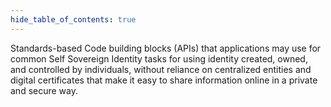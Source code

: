 ```yaml
---
hide_table_of_contents: true
---
```



Standards-based <TooltipWrapper trigger="primitives">Code building blocks (APIs) that applications may use for common Self Sovereign Identity tasks</TooltipWrapper> for using <TooltipWrapper trigger="Decentralized Identifiers"> identity created, owned, and controlled by individuals, without reliance on centralized entities </TooltipWrapper> and <TooltipWrapper trigger="Verifiable Credentials">digital certificates that make it easy to share information online in a private and secure way</TooltipWrapper>.
